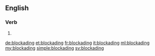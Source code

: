 ==English==

===Verb===
{{head|en}}

# {{present participle of|blockade|lang=en}}

[[de:blockading]]
[[et:blockading]]
[[fr:blockading]]
[[it:blockading]]
[[ml:blockading]]
[[my:blockading]]
[[simple:blockading]]
[[sv:blockading]]